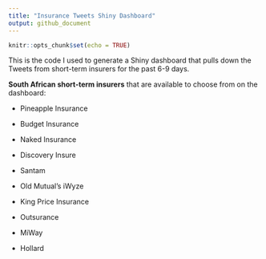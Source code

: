 ```yaml
---
title: "Insurance Tweets Shiny Dashboard"
output: github_document
---
```


```r
knitr::opts_chunk$set(echo = TRUE)
```

This is the code I used to generate a Shiny dashboard that pulls down the Tweets from short-term insurers for the past 6-9 days.

**South African short-term insurers** that are available to choose from on the dashboard:

 - Pineapple Insurance
 
 - Budget Insurance
 
 - Naked Insurance
 
 - Discovery Insure
 
 - Santam
 
 - Old Mutual's iWyze
 
 - King Price Insurance
 
 - Outsurance
 
 - MiWay
 
 - Hollard
 
 

